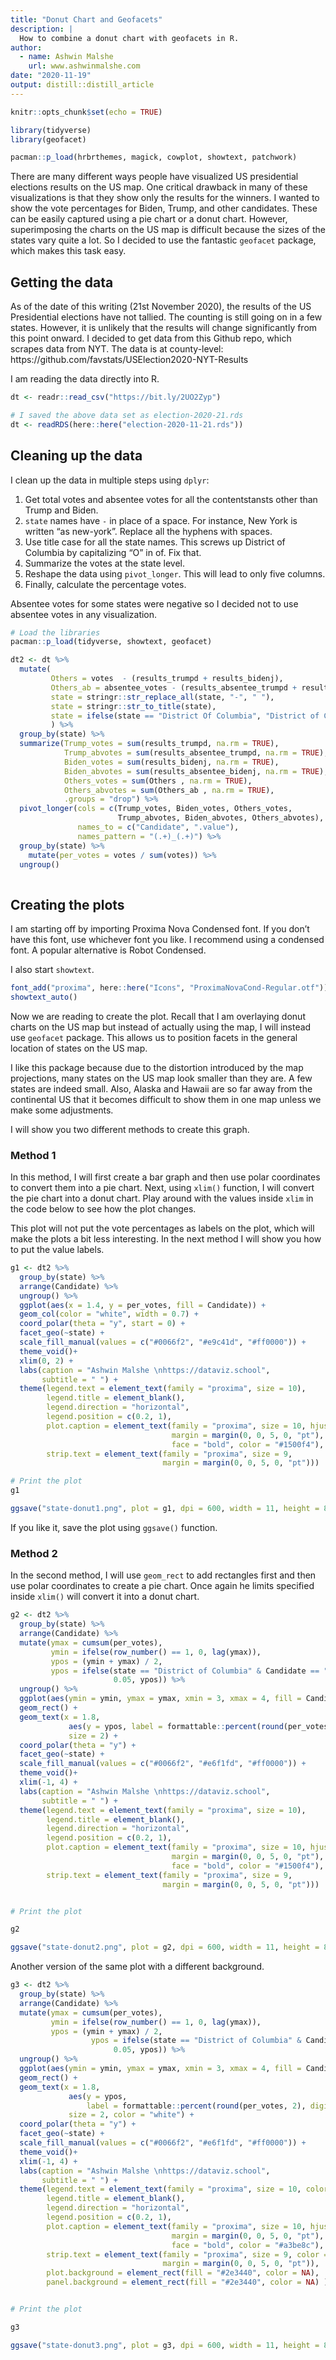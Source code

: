 ```yaml
---
title: "Donut Chart and Geofacets"
description: |
  How to combine a donut chart with geofacets in R.
author:
  - name: Ashwin Malshe
    url: www.ashwinmalshe.com
date: "2020-11-19"
output: distill::distill_article
---
```


```r
knitr::opts_chunk$set(echo = TRUE)

library(tidyverse)
library(geofacet)

pacman::p_load(hrbrthemes, magick, cowplot, showtext, patchwork)

```


There are many different ways people have visualized US presidential elections results on the US map. One critical drawback in many of these visualizations is that they show only the results for the winners. I wanted to show the vote percentages for Biden, Trump, and other candidates. These can be easily captured using a pie chart or a donut chart. However, superimposing the charts on the US map is difficult because the sizes of the states vary quite a lot. So I decided to use the fantastic `geofacet` package, which makes this task easy.


## Getting the data

As of the date of this writing (21st November 2020), the results of the US Presidential elections have not tallied. The counting is still going on in a few states. However, it is unlikely that the results will change significantly from this point onward. I decided to get data from this Github repo, which scrapes data from NYT. The data is at county-level: https://github.com/favstats/USElection2020-NYT-Results

I am reading the data directly into R.

```r
dt <- readr::read_csv("https://bit.ly/2UO2Zyp")
```


```r
# I saved the above data set as election-2020-21.rds
dt <- readRDS(here::here("election-2020-11-21.rds"))
```


## Cleaning up the data

I clean up the data in multiple steps using `dplyr`:

1. Get total votes and absentee votes for all the contentstansts other than Trump and Biden.
2. `state` names have `-` in place of a space. For instance, New York is written "as new-york". Replace all the hyphens with spaces.
3. Use title case for all the state names. This screws up District of Columbia by capitalizing "O" in of. Fix that.
4. Summarize the votes at the state level.
5. Reshape the data using `pivot_longer`. This will lead to only five columns.
6. Finally, calculate the percentage votes.


<aside>
Absentee votes for some states were negative so I decided not to use absentee votes in any visualization.
</aside>



```r

# Load the libraries
pacman::p_load(tidyverse, showtext, geofacet)

dt2 <- dt %>% 
  mutate(
         Others = votes  - (results_trumpd + results_bidenj),
         Others_ab = absentee_votes - (results_absentee_trumpd + results_absentee_trumpd),
         state = stringr::str_replace_all(state, "-", " "),
         state = stringr::str_to_title(state),
         state = ifelse(state == "District Of Columbia", "District of Columbia",  state)
         ) %>% 
  group_by(state) %>% 
  summarize(Trump_votes = sum(results_trumpd, na.rm = TRUE),
            Trump_abvotes = sum(results_absentee_trumpd, na.rm = TRUE),
            Biden_votes = sum(results_bidenj, na.rm = TRUE),
            Biden_abvotes = sum(results_absentee_bidenj, na.rm = TRUE),
            Others_votes = sum(Others , na.rm = TRUE),
            Others_abvotes = sum(Others_ab , na.rm = TRUE),
            .groups = "drop") %>% 
  pivot_longer(cols = c(Trump_votes, Biden_votes, Others_votes,
                        Trump_abvotes, Biden_abvotes, Others_abvotes),
               names_to = c("Candidate", ".value"),
               names_pattern = "(.+)_(.+)") %>% 
  group_by(state) %>% 
    mutate(per_votes = votes / sum(votes)) %>% 
  ungroup()
  
```


## Creating the plots

I am starting off by importing Proxima Nova Condensed font. If you don't have this font, use whichever font you like. I recommend using a condensed font. A popular alternative is Robot Condensed.

I also start `showtext`.

```r
font_add("proxima", here::here("Icons", "ProximaNovaCond-Regular.otf"))
showtext_auto()
```


Now we are reading to create the plot. Recall that I am overlaying donut charts on the US map but instead of actually using the map, I will instead use `geofacet` package. This allows us to position facets in the general location of states on the US map.

I like this package because due to the distortion introduced by the map projections, many states on the US map look smaller than they are. A few states are indeed small. Also, Alaska and Hawaii are so far away from the continental US that it becomes difficult to show them in one map unless we make some adjustments.


I will show you two different methods to create this graph.

### Method 1

In this method, I will first create a bar graph and then use polar coordinates to convert them into a pie chart. Next, using `xlim()` function, I will convert the pie chart into a donut chart. Play around with the values inside `xlim` in the code below to see how the plot changes.

This plot will not put the vote percentages as labels on the plot, which will make the plots a bit less interesting. In the next method I will show you how to put the value labels.



```r
g1 <- dt2 %>% 
  group_by(state) %>% 
  arrange(Candidate) %>% 
  ungroup() %>% 
  ggplot(aes(x = 1.4, y = per_votes, fill = Candidate)) +
  geom_col(color = "white", width = 0.7) +
  coord_polar(theta = "y", start = 0) +
  facet_geo(~state) +
  scale_fill_manual(values = c("#0066f2", "#e9c41d", "#ff0000")) +
  theme_void()+
  xlim(0, 2) +
  labs(caption = "Ashwin Malshe \nhttps://dataviz.school",
       subtitle = " ") +
  theme(legend.text = element_text(family = "proxima", size = 10),
        legend.title = element_blank(),
        legend.direction = "horizontal",
        legend.position = c(0.2, 1),
        plot.caption = element_text(family = "proxima", size = 10, hjust = 0.95,
                                    margin = margin(0, 0, 5, 0, "pt"),
                                    face = "bold", color = "#1500f4"),
        strip.text = element_text(family = "proxima", size = 9,
                                  margin = margin(0, 0, 5, 0, "pt"))) 

# Print the plot
g1

```


```r

ggsave("state-donut1.png", plot = g1, dpi = 600, width = 11, height = 8.5)
```



If you like it, save the plot using `ggsave()` function.


### Method 2

In the second method, I will use `geom_rect` to add rectangles first and then use polar coordinates to create a pie chart. Once again he limits specified inside `xlim()` will convert it into a donut chart.


```r

g2 <- dt2 %>% 
  group_by(state) %>% 
  arrange(Candidate) %>% 
  mutate(ymax = cumsum(per_votes),
         ymin = ifelse(row_number() == 1, 0, lag(ymax)),
         ypos = (ymin + ymax) / 2,
         ypos = ifelse(state == "District of Columbia" & Candidate == "Trump",
                       0.05, ypos)) %>% 
  ungroup() %>% 
  ggplot(aes(ymin = ymin, ymax = ymax, xmin = 3, xmax = 4, fill = Candidate)) +
  geom_rect() +
  geom_text(x = 1.8, 
             aes(y = ypos, label = formattable::percent(round(per_votes, 2), digits = 0)),
             size = 2) +
  coord_polar(theta = "y") +
  facet_geo(~state) +
  scale_fill_manual(values = c("#0066f2", "#e6f1fd", "#ff0000")) +
  theme_void()+
  xlim(-1, 4) +
  labs(caption = "Ashwin Malshe \nhttps://dataviz.school",
       subtitle = " ") +
  theme(legend.text = element_text(family = "proxima", size = 10),
        legend.title = element_blank(),
        legend.direction = "horizontal",
        legend.position = c(0.2, 1),
        plot.caption = element_text(family = "proxima", size = 10, hjust = 0.95,
                                    margin = margin(0, 0, 5, 0, "pt"),
                                    face = "bold", color = "#1500f4"),
        strip.text = element_text(family = "proxima", size = 9,
                                  margin = margin(0, 0, 5, 0, "pt")))


# Print the plot

g2

```


```r
ggsave("state-donut2.png", plot = g2, dpi = 600, width = 11, height = 8.5)
```


Another version of the same plot with a different background.


```r

g3 <- dt2 %>% 
  group_by(state) %>% 
  arrange(Candidate) %>% 
  mutate(ymax = cumsum(per_votes),
         ymin = ifelse(row_number() == 1, 0, lag(ymax)),
         ypos = (ymin + ymax) / 2,
                  ypos = ifelse(state == "District of Columbia" & Candidate == "Trump",
                       0.05, ypos)) %>% 
  ungroup() %>% 
  ggplot(aes(ymin = ymin, ymax = ymax, xmin = 3, xmax = 4, fill = Candidate)) +
  geom_rect() +
  geom_text(x = 1.8, 
             aes(y = ypos, 
                 label = formattable::percent(round(per_votes, 2), digits = 0)),
             size = 2, color = "white") +
  coord_polar(theta = "y") +
  facet_geo(~state) +
  scale_fill_manual(values = c("#0066f2", "#e6f1fd", "#ff0000")) +
  theme_void()+
  xlim(-1, 4) +
  labs(caption = "Ashwin Malshe \nhttps://dataviz.school",
       subtitle = " ") +
  theme(legend.text = element_text(family = "proxima", size = 10, color = "white"),
        legend.title = element_blank(),
        legend.direction = "horizontal",
        legend.position = c(0.2, 1),
        plot.caption = element_text(family = "proxima", size = 10, hjust = 0.95,
                                    margin = margin(0, 0, 5, 0, "pt"),
                                    face = "bold", color = "#a3be8c"),
        strip.text = element_text(family = "proxima", size = 9, color = "white",
                                  margin = margin(0, 0, 5, 0, "pt")),
        plot.background = element_rect(fill = "#2e3440", color = NA),
        panel.background = element_rect(fill = "#2e3440", color = NA) )


# Print the plot

g3


```



```r
ggsave("state-donut3.png", plot = g3, dpi = 600, width = 11, height = 8.5)
```




